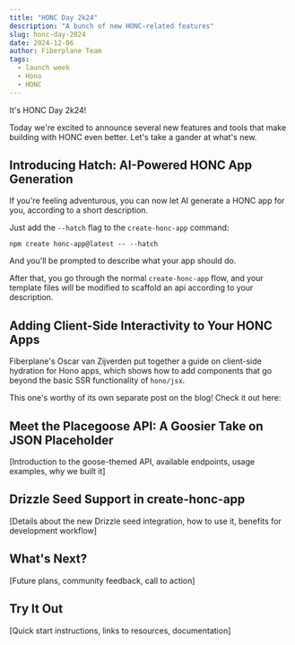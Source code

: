 ```yaml
---
title: "HONC Day 2k24"
description: "A bunch of new HONC-related features"
slug: honc-day-2024
date: 2024-12-06
author: Fiberplane Team
tags:
  - launch week
  - Hono
  - HONC
---
```


It's HONC Day 2k24! 

Today we're excited to announce several new features and tools that make building with HONC even better.
Let's take a gander at what's new.

## Introducing Hatch: AI-Powered HONC App Generation

If you're feeling adventurous, you can now let AI generate a HONC app for you, according to a short description.

Just add the `--hatch` flag to the `create-honc-app` command:

```shell
npm create honc-app@latest -- --hatch
```

And you'll be prompted to describe what your app should do.

After that, you go through the normal `create-honc-app` flow, 
and your template files will be modified to scaffold an api according to your description.

## Adding Client-Side Interactivity to Your HONC Apps

Fiberplane's Oscar van Zijverden put together a guide on client-side hydration for Hono apps, which shows how to add components that go beyond the basic SSR functionality of `hono/jsx`.

This one's worthy of its own separate post on the blog! Check it out here:

<LinkCard
  title="Step-by-step guide: Adding client-side logic to your Hono app"
  description="A guide to adding client-side logic to your Hono app."
  href="/blog/client-side-guide"
/>


## Meet the Placegoose API: A Goosier Take on JSON Placeholder

[Introduction to the goose-themed API, available endpoints, usage examples, why we built it]

## Drizzle Seed Support in create-honc-app

[Details about the new Drizzle seed integration, how to use it, benefits for development workflow]

## What's Next?

[Future plans, community feedback, call to action]

## Try It Out

[Quick start instructions, links to resources, documentation]